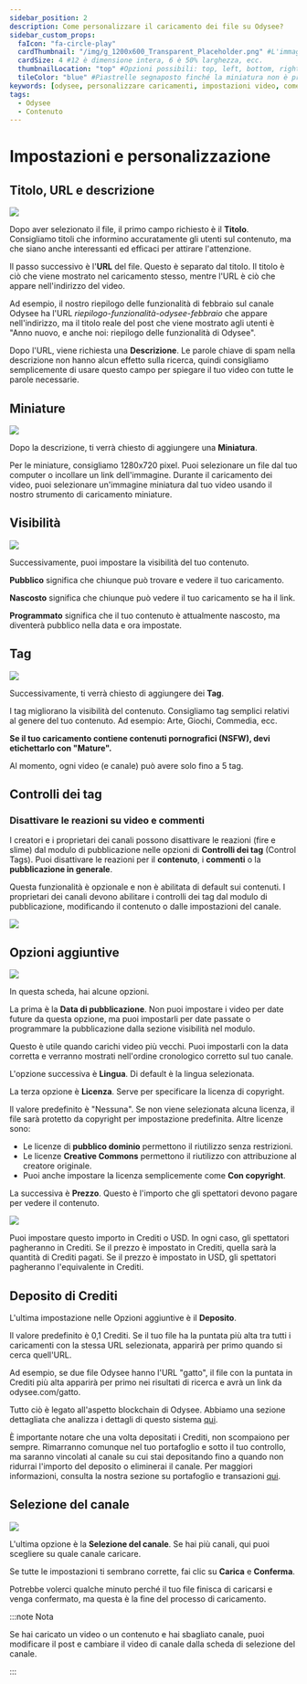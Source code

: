 ---
sidebar_position: 2
description: Come personalizzare il caricamento dei file su Odysee?
sidebar_custom_props:
  faIcon: "fa-circle-play"
  cardThumbnail: "/img/g_1200x600_Transparent_Placeholder.png" #L'immagine sulla scheda della categoria.
  cardSize: 4 #12 è dimensione intera, 6 è 50% larghezza, ecc.
  thumbnailLocation: "top" #Opzioni possibili: top, left, bottom, right, none
  tileColor: "blue" #Piastrelle segnaposto finché la miniatura non è pronta, opzioni possibili: blue, cream, darkpurple, lightpurple, mauve, orange, pink, none
keywords: [odysee, personalizzare caricamenti, impostazioni video, come usare una miniatura su odysee, usare tag su odysee, come caricare una miniatura, come impostare tag su odysee, come impostare un titolo su odysee]
tags:
  - Odysee
  - Contenuto
---

# Impostazioni e personalizzazione

## Titolo, URL e descrizione

![](https://thumbs.odycdn.com/420f1bff2a6ee1cb16f74c64b8514724.webp)

Dopo aver selezionato il file, il primo campo richiesto è il **Titolo**. Consigliamo titoli che informino accuratamente gli utenti sul contenuto, ma che siano anche interessanti ed efficaci per attirare l'attenzione.

Il passo successivo è l'**URL** del file. Questo è separato dal titolo. Il titolo è ciò che viene mostrato nel caricamento stesso, mentre l'URL è ciò che appare nell'indirizzo del video.

Ad esempio, il nostro riepilogo delle funzionalità di febbraio sul canale Odysee ha l'URL *riepilogo-funzionalità-odysee-febbraio* che appare nell'indirizzo, ma il titolo reale del post che viene mostrato agli utenti è "Anno nuovo, e anche noi: riepilogo delle funzionalità di Odysee".

Dopo l'URL, viene richiesta una **Descrizione**. Le parole chiave di spam nella descrizione non hanno alcun effetto sulla ricerca, quindi consigliamo semplicemente di usare questo campo per spiegare il tuo video con tutte le parole necessarie.

## Miniature

![](https://thumbs.odycdn.com/73515830730ea3df5bff6c19c183bb0d.web)

Dopo la descrizione, ti verrà chiesto di aggiungere una **Miniatura**.

Per le miniature, consigliamo 1280x720 pixel. Puoi selezionare un file dal tuo computer o incollare un link dell'immagine. Durante il caricamento dei video, puoi selezionare un'immagine miniatura dal tuo video usando il nostro strumento di caricamento miniature.

## Visibilità

![](https://thumbs.odycdn.com/e5bcbde24b2d87621f2524551f73b0fc.webp)

Successivamente, puoi impostare la visibilità del tuo contenuto.

**Pubblico** significa che chiunque può trovare e vedere il tuo caricamento.

**Nascosto** significa che chiunque può vedere il tuo caricamento se ha il link.

**Programmato** significa che il tuo contenuto è attualmente nascosto, ma diventerà pubblico nella data e ora impostate.

## Tag

![](https://thumbs.odycdn.com/3fa47647221192470f0bb3a330ca0b82.webp)

Successivamente, ti verrà chiesto di aggiungere dei **Tag**.

I tag migliorano la visibilità del contenuto. Consigliamo tag semplici relativi al genere del tuo contenuto. Ad esempio: Arte, Giochi, Commedia, ecc.

**Se il tuo caricamento contiene contenuti pornografici (NSFW), devi etichettarlo con "Mature".**

Al momento, ogni video (e canale) può avere solo fino a 5 tag.

## Controlli dei tag

### Disattivare le reazioni su video e commenti

I creatori e i proprietari dei canali possono disattivare le reazioni (fire e slime) dal modulo di pubblicazione nelle opzioni di **Controlli dei tag** (Control Tags). Puoi disattivare le reazioni per il **contenuto**, i **commenti** o la **pubblicazione in generale**.

Questa funzionalità è opzionale e non è abilitata di default sui contenuti. I proprietari dei canali devono abilitare i controlli dei tag dal modulo di pubblicazione, modificando il contenuto o dalle impostazioni del canale.

![](https://thumbs.odycdn.com/30b2a59a32e639fcad2060b657af1f18.webp)

## Opzioni aggiuntive

![](https://thumbs.odycdn.com/c2b056041c5b37d9e2a913a7b1b82c2b.webp)

In questa scheda, hai alcune opzioni.

La prima è la **Data di pubblicazione**. Non puoi impostare i video per date future da questa opzione, ma puoi impostarli per date passate o programmare la pubblicazione dalla sezione visibilità nel modulo.

Questo è utile quando carichi video più vecchi. Puoi impostarli con la data corretta e verranno mostrati nell'ordine cronologico corretto sul tuo canale.

L'opzione successiva è **Lingua**. Di default è la lingua selezionata.

La terza opzione è **Licenza**. Serve per specificare la licenza di copyright.

Il valore predefinito è "Nessuna". Se non viene selezionata alcuna licenza, il file sarà protetto da copyright per impostazione predefinita. Altre licenze sono:

- Le licenze di **pubblico dominio** permettono il riutilizzo senza restrizioni.
- Le licenze **Creative Commons** permettono il riutilizzo con attribuzione al creatore originale.
- Puoi anche impostare la licenza semplicemente come **Con copyright**.

La successiva è **Prezzo**. Questo è l'importo che gli spettatori devono pagare per vedere il contenuto.

![](https://thumbs.odycdn.com/a2540fc80df1465b56562b8c5ab884c0.webp)

Puoi impostare questo importo in Crediti o USD. In ogni caso, gli spettatori pagheranno in Crediti. Se il prezzo è impostato in Crediti, quella sarà la quantità di Crediti pagati. Se il prezzo è impostato in USD, gli spettatori pagheranno l'equivalente in Crediti.

## Deposito di Crediti

L'ultima impostazione nelle Opzioni aggiuntive è il **Deposito**.

Il valore predefinito è 0,1 Crediti. Se il tuo file ha la puntata più alta tra tutti i caricamenti con la stessa URL selezionata, apparirà per primo quando si cerca quell'URL.

Ad esempio, se due file Odysee hanno l'URL "gatto", il file con la puntata in Crediti più alta apparirà per primo nei risultati di ricerca e avrà un link da odysee.com/gatto.

Tutto ciò è legato all'aspetto blockchain di Odysee. Abbiamo una sezione dettagliata che analizza i dettagli di questo sistema [qui](/it/category-blockchain/category-staking/naming).

È importante notare che una volta depositati i Crediti, non scompaiono per sempre. Rimarranno comunque nel tuo portafoglio e sotto il tuo controllo, ma saranno vincolati al canale su cui stai depositando fino a quando non ridurrai l'importo del deposito o eliminerai il canale. Per maggiori informazioni, consulta la nostra sezione su portafoglio e transazioni [qui](/it/category-wallet/).

## Selezione del canale

![](https://thumbs.odycdn.com/f5c7413c4798f6faffb1602e239db1ec.webp)

L'ultima opzione è la **Selezione del canale**. Se hai più canali, qui puoi scegliere su quale canale caricare.

Se tutte le impostazioni ti sembrano corrette, fai clic su **Carica** e **Conferma**.

Potrebbe volerci qualche minuto perché il tuo file finisca di caricarsi e venga confermato, ma questa è la fine del processo di caricamento.

:::note Nota

Se hai caricato un video o un contenuto e hai sbagliato canale, puoi modificare il post e cambiare il video di canale dalla scheda di selezione del canale.

:::
